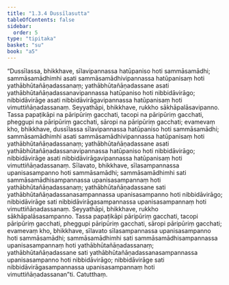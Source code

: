 ```yaml
---
title: "1.3.4 Dussīlasutta"
tableOfContents: false
sidebar:
  order: 5
type: "tipitaka"
basket: "su"
book: "a5"
---
```



<DynamicBreadcrumb />

<Division number="24" book="a5">

<Paragraph number="89" book="a5">
“Dussīlassa, bhikkhave, sīlavipannassa hatūpaniso hoti sammāsamādhi; sammāsamādhimhi asati sammāsamādhivipannassa hatūpanisaṃ hoti yathābhūtañāṇadassanaṃ; yathābhūtañāṇadassane asati yathābhūtañāṇadassanavipannassa hatūpaniso hoti nibbidāvirāgo; nibbidāvirāge asati nibbidāvirāgavipannassa hatūpanisaṃ hoti vimuttiñāṇadassanaṃ. Seyyathāpi, bhikkhave, rukkho sākhāpalāsavipanno. Tassa papaṭikāpi na pāripūriṃ gacchati, tacopi na pāripūriṃ gacchati, pheggupi na pāripūriṃ gacchati, sāropi na pāripūriṃ gacchati; evamevaṃ kho, bhikkhave, dussīlassa sīlavipannassa hatūpaniso hoti sammāsamādhi; sammāsamādhimhi asati sammāsamādhivipannassa hatūpanisaṃ hoti yathābhūtañāṇadassanaṃ; yathābhūtañāṇadassane asati yathābhūtañāṇadassanavipannassa hatūpaniso hoti nibbidāvirāgo; nibbidāvirāge asati nibbidāvirāgavipannassa hatūpanisaṃ hoti vimuttiñāṇadassanaṃ.
</Paragraph>

<Paragraph number="90" book="a5">
Sīlavato, bhikkhave, sīlasampannassa upanisasampanno hoti sammāsamādhi; sammāsamādhimhi sati sammāsamādhisampannassa upanisasampannaṃ hoti yathābhūtañāṇadassanaṃ; yathābhūtañāṇadassane sati yathābhūtañāṇadassanasampannassa upanisasampanno hoti nibbidāvirāgo; nibbidāvirāge sati nibbidāvirāgasampannassa upanisasampannaṃ hoti vimuttiñāṇadassanaṃ. Seyyathāpi, bhikkhave, rukkho sākhāpalāsasampanno. Tassa papaṭikāpi pāripūriṃ gacchati, tacopi pāripūriṃ gacchati, pheggupi pāripūriṃ gacchati, sāropi pāripūriṃ gacchati; evamevaṃ kho, bhikkhave, sīlavato sīlasampannassa upanisasampanno hoti sammāsamādhi; sammāsamādhimhi sati sammāsamādhisampannassa upanisasampannaṃ hoti yathābhūtañāṇadassanaṃ; yathābhūtañāṇadassane sati yathābhūtañāṇadassanasampannassa upanisasampanno hoti nibbidāvirāgo; nibbidāvirāge sati nibbidāvirāgasampannassa upanisasampannaṃ hoti vimuttiñāṇadassanan”ti.

</Paragraph>
</Division>

<Paragraph number="91" type="center" book="a5">
Catutthaṃ.
</Paragraph>